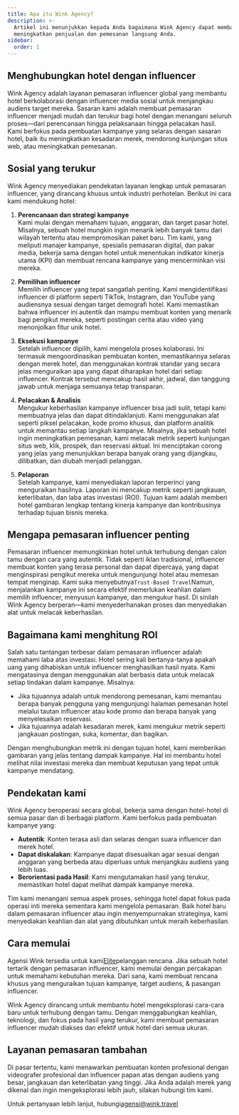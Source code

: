 ```yaml
---
title: Apa itu Wink Agency?
description: >-
  Artikel ini menunjukkan kepada Anda bagaimana Wink Agency dapat membantu Anda
  meningkatkan penjualan dan pemesanan langsung Anda.
sidebar:
  order: 1
---
```


## Menghubungkan hotel dengan influencer

Wink Agency adalah layanan pemasaran influencer global yang membantu hotel berkolaborasi dengan influencer media sosial untuk menjangkau audiens target mereka. Sasaran kami adalah membuat pemasaran influencer menjadi mudah dan terukur bagi hotel dengan menangani seluruh proses—dari perencanaan hingga pelaksanaan hingga pelacakan hasil. Kami berfokus pada pembuatan kampanye yang selaras dengan sasaran hotel, baik itu meningkatkan kesadaran merek, mendorong kunjungan situs web, atau meningkatkan pemesanan.

## Sosial yang terukur

Wink Agency menyediakan pendekatan layanan lengkap untuk pemasaran influencer, yang dirancang khusus untuk industri perhotelan. Berikut ini cara kami mendukung hotel:

1. **Perencanaan dan strategi kampanye**\
   Kami mulai dengan memahami tujuan, anggaran, dan target pasar hotel. Misalnya, sebuah hotel mungkin ingin menarik lebih banyak tamu dari wilayah tertentu atau mempromosikan paket baru. Tim kami, yang meliputi manajer kampanye, spesialis pemasaran digital, dan pakar media, bekerja sama dengan hotel untuk menentukan indikator kinerja utama (KPI) dan membuat rencana kampanye yang mencerminkan visi mereka.

2. **Pemilihan influencer**\
   Memilih influencer yang tepat sangatlah penting. Kami mengidentifikasi influencer di platform seperti TikTok, Instagram, dan YouTube yang audiensnya sesuai dengan target demografi hotel. Kami memastikan bahwa influencer ini autentik dan mampu membuat konten yang menarik bagi pengikut mereka, seperti postingan cerita atau video yang menonjolkan fitur unik hotel.

3. **Eksekusi kampanye**\
   Setelah influencer dipilih, kami mengelola proses kolaborasi. Ini termasuk mengoordinasikan pembuatan konten, memastikannya selaras dengan merek hotel, dan menggunakan kontrak standar yang secara jelas menguraikan apa yang dapat diharapkan hotel dari setiap influencer. Kontrak tersebut mencakup hasil akhir, jadwal, dan tanggung jawab untuk menjaga semuanya tetap transparan.

4. **Pelacakan & Analisis**\
   Mengukur keberhasilan kampanye influencer bisa jadi sulit, tetapi kami membuatnya jelas dan dapat ditindaklanjuti. Kami menggunakan alat seperti piksel pelacakan, kode promo khusus, dan platform analitik untuk memantau setiap langkah kampanye. Misalnya, jika sebuah hotel ingin meningkatkan pemesanan, kami melacak metrik seperti kunjungan situs web, klik, prospek, dan reservasi aktual. Ini menciptakan corong yang jelas yang menunjukkan berapa banyak orang yang dijangkau, dilibatkan, dan diubah menjadi pelanggan.

5. **Pelaporan**\
   Setelah kampanye, kami menyediakan laporan terperinci yang menguraikan hasilnya. Laporan ini mencakup metrik seperti jangkauan, keterlibatan, dan laba atas investasi (ROI). Tujuan kami adalah memberi hotel gambaran lengkap tentang kinerja kampanye dan kontribusinya terhadap tujuan bisnis mereka.

## Mengapa pemasaran influencer penting

Pemasaran influencer memungkinkan hotel untuk terhubung dengan calon tamu dengan cara yang autentik. Tidak seperti iklan tradisional, influencer membuat konten yang terasa personal dan dapat dipercaya, yang dapat menginspirasi pengikut mereka untuk mengunjungi hotel atau memesan tempat menginap. Kami suka menyebutnya`Trust-Based Travel`Namun, menjalankan kampanye ini secara efektif memerlukan keahlian dalam memilih influencer, menyusun kampanye, dan mengukur hasil. Di sinilah Wink Agency berperan—kami menyederhanakan proses dan menyediakan alat untuk melacak keberhasilan.

## Bagaimana kami menghitung ROI

Salah satu tantangan terbesar dalam pemasaran influencer adalah memahami laba atas investasi. Hotel sering kali bertanya-tanya apakah uang yang dihabiskan untuk influencer menghasilkan hasil nyata. Kami mengatasinya dengan menggunakan alat berbasis data untuk melacak setiap tindakan dalam kampanye. Misalnya:

* Jika tujuannya adalah untuk mendorong pemesanan, kami memantau berapa banyak pengguna yang mengunjungi halaman pemesanan hotel melalui tautan influencer atau kode promo dan berapa banyak yang menyelesaikan reservasi.
* Jika tujuannya adalah kesadaran merek, kami mengukur metrik seperti jangkauan postingan, suka, komentar, dan bagikan.

Dengan menghubungkan metrik ini dengan tujuan hotel, kami memberikan gambaran yang jelas tentang dampak kampanye. Hal ini membantu hotel melihat nilai investasi mereka dan membuat keputusan yang tepat untuk kampanye mendatang.

## Pendekatan kami

Wink Agency beroperasi secara global, bekerja sama dengan hotel-hotel di semua pasar dan di berbagai platform. Kami berfokus pada pembuatan kampanye yang:

* **Autentik**: Konten terasa asli dan selaras dengan suara influencer dan merek hotel.
* **Dapat diskalakan**: Kampanye dapat disesuaikan agar sesuai dengan anggaran yang berbeda atau diperluas untuk menjangkau audiens yang lebih luas.
* **Berorientasi pada Hasil**: Kami mengutamakan hasil yang terukur, memastikan hotel dapat melihat dampak kampanye mereka.

Tim kami menangani semua aspek proses, sehingga hotel dapat fokus pada operasi inti mereka sementara kami mengelola pemasaran. Baik hotel baru dalam pemasaran influencer atau ingin menyempurnakan strateginya, kami menyediakan keahlian dan alat yang dibutuhkan untuk meraih keberhasilan.

## Cara memulai

Agensi Wink tersedia untuk kami[Elite](/managed-social/what-is-managed-social/#subscription-tiers)pelanggan rencana.
Jika sebuah hotel tertarik dengan pemasaran influencer, kami memulai dengan percakapan untuk memahami kebutuhan mereka.
Dari sana, kami membuat rencana khusus yang menguraikan tujuan kampanye, target audiens, & pasangan influencer.

Wink Agency dirancang untuk membantu hotel mengeksplorasi cara-cara baru untuk terhubung dengan tamu. Dengan menggabungkan keahlian, teknologi, dan fokus pada hasil yang terukur, kami membuat pemasaran influencer mudah diakses dan efektif untuk hotel dari semua ukuran.

## Layanan pemasaran tambahan

Di pasar tertentu, kami menawarkan pembuatan konten profesional dengan videografer profesional dan influencer papan atas dengan audiens yang besar, jangkauan dan keterlibatan yang tinggi. Jika Anda adalah merek yang dikenal dan ingin mengeksplorasi lebih jauh, silakan hubungi tim kami.

Untuk pertanyaan lebih lanjut, hubungi[agensi@wink.travel](mailto://agency@wink.travel)

